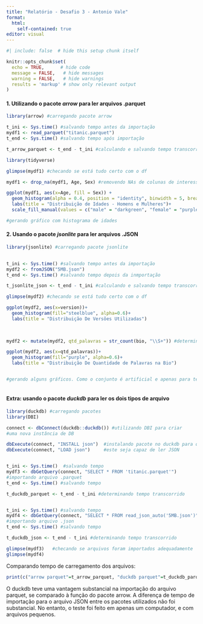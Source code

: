 ---
title: "Relatório - Desafio 3 - Antonio Vale"
format: 
  html:
    self-contained: true
editor: visual
---

```{r setup}
#| include: false  # hide this setup chunk itself

knitr::opts_chunk$set(
  echo = TRUE,      # hide code
  message = FALSE,   # hide messages
  warning = FALSE,   # hide warnings
  results = 'markup' # show only relevant output
)

```

#### 1. Utilizando o pacote *arrow* para ler arquivos .parquet

```{r}
library(arrow) #carregando pacote arrow

t_ini <- Sys.time() #salvando tempo antes da importação
mydf1 <- read_parquet("titanic.parquet")
t_end <- Sys.time() #salvando tempo após importação

t_arrow_parquet <- t_end - t_ini #calculando e salvando tempo transcorrido

```

```{r}
library(tidyverse)

glimpse(mydf1) #checando se está tudo certo com o df

mydf1 <- drop_na(mydf1, Age, Sex) #removendo NAs de colunas de interesse

ggplot(mydf1, aes(x=Age, fill = Sex)) +
  geom_histogram(alpha = 0.4, position = "identity", binwidth = 5, breaks = seq(0, 100, by = 5))+
  labs(title = "Distribuição de Idades - Homens e Mulheres")+
  scale_fill_manual(values = c("male" = "darkgreen", "female" = "purple"))

#gerando gráfico com histograma de idades


```

#### 2. Usando o pacote *jsonlite* para ler arquivos .JSON

```{r}
library(jsonlite) #carregando pacote jsonlite

 
t_ini <- Sys.time() #salvando tempo antes da importação
mydf2 <- fromJSON("5MB.json")
t_end <- Sys.time() #salvando tempo depois da inmportação

t_jsonlite_json <- t_end - t_ini #calculando e salvando tempo transcorrido
```

```{r}
glimpse(mydf2) #checando se está tudo certo com o df

ggplot(mydf2, aes(x=version))+
  geom_histogram(fill="steelblue", alpha=0.6)+
  labs(title = "Distribuição De Versões Utilizadas")
  
  

mydf2 <- mutate(mydf2, qtd_palavras = str_count(bio, "\\S+")) #determinando qtd de palavras com reg. expr. e colocando em uma nova coluna.

ggplot(mydf2, aes(x=qtd_palavras))+
  geom_histogram(fill="purple", alpha=0.6)+
  labs(title = "Distribuição De Quantidade de Palavras na Bio")


#gerando alguns gráficos. Como o conjunto é artificial e apenas para testes, não há nenhuma conclusão a se tomar.
  
```

#### Extra: usando o pacote *duckdb* para ler os dois tipos de arquivo

```{r}
library(duckdb) #carregando pacotes
library(DBI)

connect <- dbConnect(duckdb::duckdb()) #utilizando DBI para criar 
#uma nova instância de DB

dbExecute(connect, "INSTALL json")  #instalando pacote no duckdb para que 
dbExecute(connect, "LOAD json")     #este seja capaz de ler JSON


t_ini <- Sys.time()  #salvando tempo
mydf3 <- dbGetQuery(connect, "SELECT * FROM 'titanic.parquet'") 
#importando arquivo .parquet
t_end <- Sys.time() #salvando tempo

t_duckdb_parquet <- t_end - t_ini #determinando tempo transcorrido


t_ini <- Sys.time() #salvando tempo 
mydf4 <- dbGetQuery(connect, "SELECT * FROM read_json_auto('5MB.json')")
#importando arquivo .json
t_end <- Sys.time() #salvando tempo

t_duckdb_json <- t_end - t_ini #determinando tempo transcorrido

glimpse(mydf3)   #checando se arquivos foram importados adequadamente
glimpse(mydf4)

```

Comparando tempo de carregamento dos arquivos:

```{r}
print(c("arrow parquet"=t_arrow_parquet, "duckdb parquet"=t_duckdb_parquet, "jsonlite json" = t_jsonlite_json, "duckdb json"=t_duckdb_json))
```

O duckdb teve uma vantagem substancial na importação do arquivo parquet, se comparado à função do pacote arrow. A diferença de tempo de importação para o arquivo JSON entre os pacotes utilizados não foi substancial. No entanto, o teste foi feito em apenas um computador, e com arquivos pequenos.

